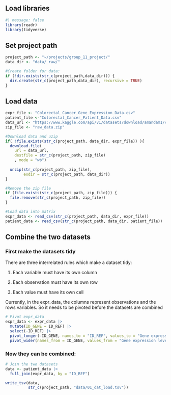 ## Load libraries

```r
#| message: false
library(readr)
library(tidyverse)
```

## Set project path

```r
project_path <- "~/projects/group_11_project/"
data_dir <- "data/_raw/"

#Create folder for data:
if (!dir.exists(str_c(project_path,data_dir))) {
  dir.create(str_c(project_path,data_dir), recursive = TRUE)
}
```

## Load data

```r
expr_file <- "Colorectal_Cancer_Gene_Expression_Data.csv"
patient_file <-"Colorectal_Cancer_Patient_Data.csv"
data_url <- "https://www.kaggle.com/api/v1/datasets/download/amandam1/colorectal-cancer-patients"
zip_file <- "raw_data.zip"

#Download data and uzip
if( !file.exists(str_c(project_path, data_dir, expr_file)) ){
  download.file(
    url = data_url,
    destfile = str_c(project_path, zip_file)
    , mode = "wb")
  
  unzip(str_c(project_path, zip_file),
        exdir = str_c(project_path, data_dir))
}

#Remove the zip file
if (file.exists(str_c(project_path, zip_file))) {
  file.remove(str_c(project_path, zip_file))
}

#Load data into matrix
expr_data <- read_csv(str_c(project_path, data_dir, expr_file))
patient_data <- read_csv(str_c(project_path, data_dir, patient_file))
```

## Combine the two datasets

### First make the datasets tidy

There are three interrelated rules which make a dataset tidy:

1.  Each variable must have its own column

2.  Each observation must have its own row

3.  Each value must have its own cell

Currently, in the expr_data, the columns represent observations and the rows variables. So it needs to be pivoted before the datasets are combined

```r
# Pivot expr_data
expr_data <- expr_data |>
  mutate(ID_GENE = ID_REF) |> 
  select(-ID_REF) |> 
  pivot_longer(-ID_GENE, names_to = "ID_REF", values_to = "Gene expression level") |> 
  pivot_wider(names_from = ID_GENE, values_from = "Gene expression level") 
```

### Now they can be combined:

```r
# Join the two datasets
data <- patient_data |>
  full_join(expr_data, by = "ID_REF")

write_tsv(data, 
          str_c(project_path, "data/01_dat_load.tsv"))
```
